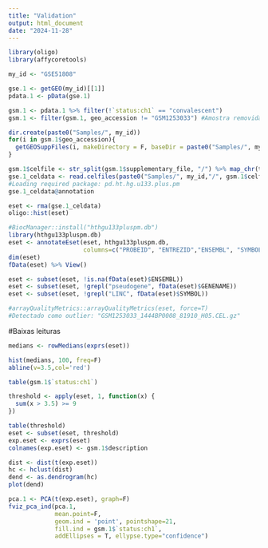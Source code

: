 ```yaml
---
title: "Validation"
output: html_document
date: "2024-11-28"
---
```

```r
library(oligo)
library(affycoretools)
```

```r
my_id <- "GSE51808"

gse.1 <- getGEO(my_id)[[1]]
pdata.1 <- pData(gse.1)

gsm.1 <- pdata.1 %>% filter(!`status:ch1` == "convalescent")
gsm.1 <- filter(gsm.1, geo_accession != "GSM1253033") #Amostra removida pelo arrayQualityMetrics

dir.create(paste0("Samples/", my_id))
for(i in gsm.1$geo_accession){
  getGEOSuppFiles(i, makeDirectory = F, baseDir = paste0("Samples/", my_id))
}

gsm.1$celfile <- str_split(gsm.1$supplementary_file, "/") %>% map_chr(tail,1)
gse.1_celdata <- read.celfiles(paste0("Samples/", my_id,"/", gsm.1$celfile))
#Loading required package: pd.ht.hg.u133.plus.pm
gse.1_celdata@annotation

eset <- rma(gse.1_celdata)
oligo::hist(eset)

#BiocManager::install("hthgu133pluspm.db")
library(hthgu133pluspm.db)
eset <- annotateEset(eset, hthgu133pluspm.db,
                     columns=c("PROBEID", "ENTREZID","ENSEMBL", "SYMBOL", "GENENAME"))
dim(eset)
fData(eset) %>% View()

eset <- subset(eset, !is.na(fData(eset)$ENSEMBL))
eset <- subset(eset, !grepl("pseudogene", fData(eset)$GENENAME))
eset <- subset(eset, !grepl("LINC", fData(eset)$SYMBOL))

#arrayQualityMetrics::arrayQualityMetrics(eset, force=T)
#Detectado como outlier: "GSM1253033_1444BP0008_81910_H05.CEL.gz"

```
#Baixas leituras
```r
medians <- rowMedians(exprs(eset))

hist(medians, 100, freq=F)
abline(v=3.5,col='red')

table(gsm.1$`status:ch1`)

threshold <- apply(eset, 1, function(x) {
  sum(x > 3.5) >= 9
})

table(threshold)
eset <- subset(eset, threshold)
exp.eset <- exprs(eset)
colnames(exp.eset) <- gsm.1$description
```

```r
dist <- dist(t(exp.eset))
hc <- hclust(dist)
dend <- as.dendrogram(hc)
plot(dend)

pca.1 <- PCA(t(exp.eset), graph=F)
fviz_pca_ind(pca.1,
             mean.point=F,
             geom.ind = 'point', pointshape=21,
             fill.ind = gsm.1$`status:ch1`,
             addEllipses = T, ellypse.type="confidence")
```